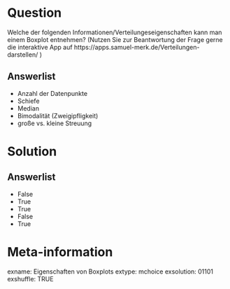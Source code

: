 Question
========

Welche der folgenden Informationen/Verteilungeseigenschaften kann man einem Boxplot entnehmen? (Nutzen Sie zur Beantwortung der Frage gerne die interaktive App auf https://apps.samuel-merk.de/Verteilungen-darstellen/ )

Answerlist
----------
* Anzahl der Datenpunkte
* Schiefe
* Median
* Bimodalität (Zweigipfligkeit)
* große vs. kleine Streuung

Solution
========
Answerlist
----------
* False
* True
* True
* False
* True

Meta-information
================
exname: Eigenschaften von Boxplots
extype: mchoice
exsolution: 01101
exshuffle: TRUE